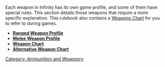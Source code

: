 {{n5-section-ammo-and-weaponry}}


Each weapon in Infinity has its own game profile, and some of them have special rules. This section details those weapons that require a more specific explanation. This rulebook also contains a [[Weapons Chart]] for you to refer to during games.


{{important-start}}
{{modifiers-explained}}
{{important-end}}


{{see-also-start}}
* '''[[Ranged Weapon Profile]]'''
* '''[[Melee Weapon Profile]]'''
*'''[[Weapon Chart]]'''
*'''[[Alternative Weapon Chart]]'''
{{see-also-end}}


[[Category: Ammunition and Weaponry]]